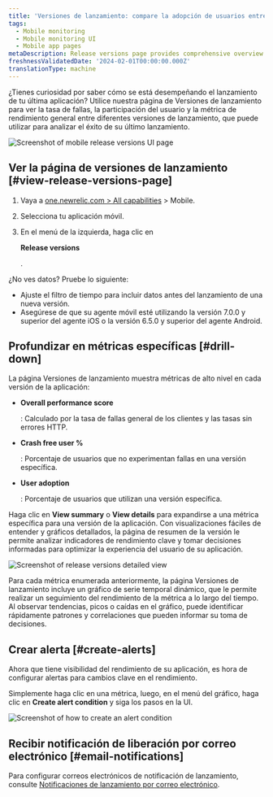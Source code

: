 ```yaml
---
title: 'Versiones de lanzamiento: compare la adopción de usuarios entre versiones'
tags:
  - Mobile monitoring
  - Mobile monitoring UI
  - Mobile app pages
metaDescription: Release versions page provides comprehensive overview of their mobile application's performance across different versions.
freshnessValidatedDate: '2024-02-01T00:00:00.000Z'
translationType: machine
---
```





¿Tienes curiosidad por saber cómo se está desempeñando el lanzamiento de tu última aplicación? Utilice nuestra página de Versiones de lanzamiento para ver la tasa de fallas, la participación del usuario y la métrica de rendimiento general entre diferentes versiones de lanzamiento, que puede utilizar para analizar el éxito de su último lanzamiento.

<img
  title="Mobile release versions page"
  alt="Screenshot of mobile release versions UI page"
  src={mobileReleaseVersions}
/>

## Ver la página de versiones de lanzamiento [#view-release-versions-page]

1. Vaya a [one.newrelic.com > All capabilities](https://one.newrelic.com/all-capabilities) > Mobile.

2. Selecciona tu aplicación móvil.

3. En el menú de la izquierda, haga clic en

   <DoNotTranslate>**Release versions**</DoNotTranslate>

   .

<Callout variant="tip">
  ¿No ves datos? Pruebe lo siguiente:

  * Ajuste el filtro de tiempo para incluir datos antes del lanzamiento de una nueva versión.
  * Asegúrese de que su agente móvil esté utilizando la versión 7.0.0 y superior del agente iOS o la versión 6.5.0 y superior del agente Android.
</Callout>

## Profundizar en métricas específicas [#drill-down]

La página Versiones de lanzamiento muestra métricas de alto nivel en cada versión de la aplicación:

* <DoNotTranslate>**Overall performance score**</DoNotTranslate>

  : Calculado por la tasa de fallas general de los clientes y las tasas sin errores HTTP.

* <DoNotTranslate>**Crash free user %**</DoNotTranslate>

  : Porcentaje de usuarios que no experimentan fallas en una versión específica.

* <DoNotTranslate>**User adoption**</DoNotTranslate>

  : Porcentaje de usuarios que utilizan una versión específica.

Haga clic en <DoNotTranslate>**View summary**</DoNotTranslate> o <DoNotTranslate>**View details**</DoNotTranslate> para expandirse a una métrica específica para una versión de la aplicación. Con visualizaciones fáciles de entender y gráficos detallados, la página de resumen de la versión le permite analizar indicadores de rendimiento clave y tomar decisiones informadas para optimizar la experiencia del usuario de su aplicación.

<img
  title="Details of release versions"
  alt="Screenshot of release versions detailed view"
  src={mobileReleaseVersionsDetails}
/>

Para cada métrica enumerada anteriormente, la página Versiones de lanzamiento incluye un gráfico de serie temporal dinámico, que le permite realizar un seguimiento del rendimiento de la métrica a lo largo del tiempo. Al observar tendencias, picos o caídas en el gráfico, puede identificar rápidamente patrones y correlaciones que pueden informar su toma de decisiones.

## Crear alerta [#create-alerts]

Ahora que tiene visibilidad del rendimiento de su aplicación, es hora de configurar alertas para cambios clave en el rendimiento.

Simplemente haga clic en una métrica, luego, en el menú del gráfico, haga clic en <DoNotTranslate>**Create alert condition**</DoNotTranslate> y siga los pasos en la UI.

<img
  title="Create an alert condition"
  alt="Screenshot of how to create an alert condition"
  src={mobileCreateAlertCondition}
/>

## Recibir notificación de liberación por correo electrónico [#email-notifications]

Para configurar correos electrónicos de notificación de lanzamiento, consulte [Notificaciones de lanzamiento por correo electrónico](/docs/mobile-monitoring/mobile-monitoring-ui/mobile-app-pages/mobile-monitoring-email-notifications/#version-trends).